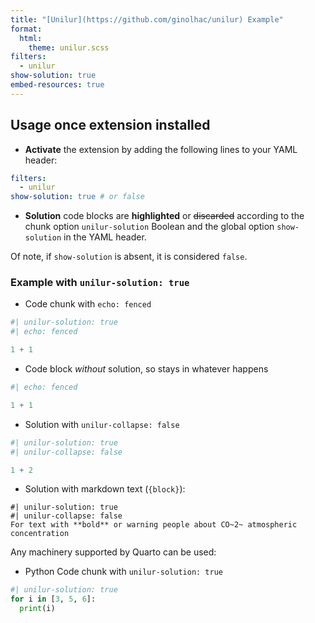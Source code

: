 ```yaml
---
title: "[Unilur](https://github.com/ginolhac/unilur) Example"
format: 
  html:
    theme: unilur.scss
filters:
  - unilur
show-solution: true
embed-resources: true
---
```


## Usage once extension installed

- **Activate** the extension by adding the following lines to your YAML header:

``` yaml
filters:
  - unilur
show-solution: true # or false
```

- **Solution** code blocks are **highlighted** or ~~discarded~~ according to the chunk option `unilur-solution` Boolean and the global option `show-solution` in the YAML header.

Of note, if `show-solution` is absent, it is considered `false`.


### Example with `unilur-solution: true`

- Code chunk with `echo: fenced`

```r
#| unilur-solution: true
#| echo: fenced

1 + 1
```

- Code block _without_ solution, so stays in whatever happens

```r
#| echo: fenced

1 + 1
```

- Solution with `unilur-collapse: false` 

```r
#| unilur-solution: true
#| unilur-collapse: false

1 + 2
```

- Solution with markdown text (`{block}`):

```block
#| unilur-solution: true
#| unilur-collapse: false
For text with **bold** or warning people about CO~2~ atmospheric concentration
```

Any machinery supported by Quarto can be used:

- Python Code chunk with `unilur-solution: true`

```python
#| unilur-solution: true
for i in [3, 5, 6]:
  print(i)
```